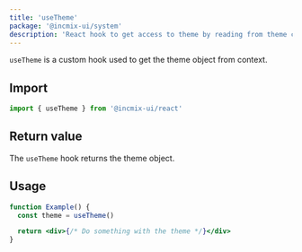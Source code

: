 ```yaml
---
title: 'useTheme'
package: '@incmix-ui/system'
description: 'React hook to get access to theme by reading from theme context'
---
```


`useTheme` is a custom hook used to get the theme object from context.

## Import

```js
import { useTheme } from '@incmix-ui/react'
```

## Return value

The `useTheme` hook returns the theme object.

## Usage

```jsx live=false
function Example() {
  const theme = useTheme()

  return <div>{/* Do something with the theme */}</div>
}
```
